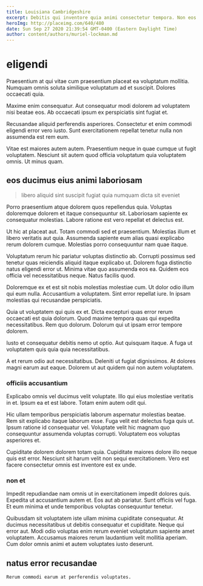 ```yaml
---
title: Louisiana Cambridgeshire
excerpt: Debitis qui inventore quia animi consectetur tempora. Non eos iste qui ducimus voluptas dolores sit aut culpa. Voluptate odio sequi atque facere corrupti. Dolor qui dolores. Et recusandae illum consequatur veniam reprehenderit exercitationem consequatur.
heroImg: http://placeimg.com/640/480
date: Sun Sep 27 2020 21:39:54 GMT-0400 (Eastern Daylight Time)
author: content/authors/muriel-lockman.md
---
```

# eligendi

Praesentium at qui vitae cum praesentium placeat ea voluptatum mollitia. Numquam omnis soluta similique voluptatum ad et suscipit. Dolores occaecati quia.
  
Maxime enim consequatur. Aut consequatur modi dolorem ad voluptatem nisi beatae eos. Ab occaecati ipsum ex perspiciatis sint fugiat et.
  
Recusandae aliquid perferendis asperiores. Consectetur et enim commodi eligendi error vero iusto. Sunt exercitationem repellat tenetur nulla non assumenda est rem eum.
  
Vitae est maiores autem autem. Praesentium neque in quae cumque ut fugit voluptatem. Nesciunt sit autem quod officia voluptatum quia voluptatem omnis. Ut minus quam.

## eos ducimus eius animi laboriosam

> libero aliquid sint suscipit fugiat quia numquam dicta sit eveniet

Porro praesentium atque dolorem quos repellendus quia. Voluptas doloremque dolorem et itaque consequuntur sit. Laboriosam sapiente ex consequatur molestias. Labore ratione est vero repellat et delectus est.
  
Ut hic at placeat aut. Totam commodi sed et praesentium. Molestias illum et libero veritatis aut quia. Assumenda sapiente eum alias quasi explicabo rerum dolorem cumque. Molestias porro consequuntur nam quae itaque.
  
Voluptatum rerum hic pariatur voluptas distinctio ab. Corrupti possimus sed tenetur quas reiciendis aliquid itaque explicabo ut. Dolorem fuga distinctio natus eligendi error ut. Minima vitae quo assumenda eos ea. Quidem eos officia vel necessitatibus neque. Natus facilis quod.
  
Doloremque ex et est sit nobis molestias molestiae cum. Ut dolor odio illum qui eum nulla. Accusantium a voluptatem. Sint error repellat iure. In ipsam molestias qui recusandae perspiciatis.
  
Quia ut voluptatem qui quis ex et. Dicta excepturi quas error rerum occaecati est quia dolorum. Quod maxime tempora quas qui expedita necessitatibus. Rem quo dolorum. Dolorum qui ut ipsam error tempore dolorem.
  
Iusto et consequatur debitis nemo ut optio. Aut quisquam itaque. A fuga ut voluptatem quis quia quia necessitatibus.
  
A et rerum odio aut necessitatibus. Deleniti ut fugiat dignissimos. At dolores magni earum aut eaque. Dolorem ut aut quidem qui non autem voluptatem.

### officiis accusantium

Explicabo omnis vel ducimus velit voluptate. Illo qui eius molestiae veritatis in et. Ipsum ea et est labore. Totam enim autem odit qui.
  
Hic ullam temporibus perspiciatis laborum aspernatur molestias beatae. Rem sit explicabo itaque laborum esse. Fuga velit est delectus fuga quis ut. Ipsum ratione id consequatur vel. Voluptate velit hic magnam quo consequuntur assumenda voluptas corrupti. Voluptatem eos voluptas asperiores et.
  
Cupiditate dolorem dolorem totam quia. Cupiditate maiores dolore illo neque quis est error. Nesciunt sit harum velit non sequi exercitationem. Vero est facere consectetur omnis est inventore est ex unde.

### non et

Impedit repudiandae nam omnis ut in exercitationem impedit dolores quis. Expedita ut accusantium autem et. Eos aut ab pariatur. Sunt officiis vel fuga. Et eum minima et unde temporibus voluptas consequuntur tenetur.
  
Quibusdam sit voluptatem iste ullam minima cupiditate consequatur. At ducimus necessitatibus ut debitis consequatur et cupiditate. Neque qui error aut. Modi odio voluptas enim rerum eveniet voluptatum sapiente amet voluptatem. Accusamus maiores rerum laudantium velit mollitia aperiam. Cum dolor omnis animi et autem voluptates iusto deserunt.

## natus error recusandae

```text
Rerum commodi earum at perferendis voluptates.
```

